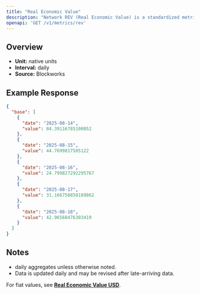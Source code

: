 ```yaml
---
title: "Real Economic Value"
description: "Network REV (Real Economic Value) is a standardized metric that tracks blockchain value accrual generated by user activity. REV consists of both in-protocol transaction fees and out-of-protocol tips that users pay for transaction execution, so it measures the monetary demand to transact onchain."
openapi: 'GET /v1/metrics/rev'
---
```


## Overview

- **Unit:** native units
- **Interval:** daily
- **Source:** Blockworks

## Example Response

```json
{
  "base": [
    {
      "date": "2025-08-14",
      "value": 84.39116785100052
    },
    {
      "date": "2025-08-15",
      "value": 44.7699817505122
    },
    {
      "date": "2025-08-16",
      "value": 24.799827292295767
    },
    {
      "date": "2025-08-17",
      "value": 31.166758858189862
    },
    {
      "date": "2025-08-18",
      "value": 42.96560476303419
    }
  ]
}
```

## Notes
- daily aggregates unless otherwise noted.
- Data is updated daily and may be revised after late-arriving data.


<Note>For fiat values, see **[Real Economic Value USD](./rev-usd)**.</Note>